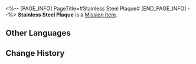 <%-- [PAGE_INFO]
PageTitle=#Stainless Steel Plaque#
[END_PAGE_INFO] --%>
{{Item Infobox
|id          = 140233
|image       = Item Stainless Steel Plaque.png
|type        = Mission Item
|invCategory = Missions
|rarity      = 3
|effect      = 
|description = In the middle of the reward plaque is written "Genius Diviner."
}}
{{Description|''"Your talent and knowledge are as solid as stainless steel."''}}
'''Stainless Steel Plaque''' is a [[Mission Item]].

==Other Languages==
{{Other Languages
|en   = Stainless Steel Plaque
|zhs  = 不锈钢牌匾
|zht  = 不鏽鋼牌匾
|ja   = ステンレスの扁額
|ko   = 스텐 간판
|es   = Placa de acero inoxidable
|fr   = Plaque en acier inoxydable
|ru   = Шильдик из нержавейки
|th   = แผ่นป้ายสแตนเลส
|vi   = Bảng Hiệu Thép Không Gỉ
|de   = Edelstahlplakette
|id   = Piagam Besi Anti Karat
|pt   = Placa de Aço Inoxidável
}}

==Change History==
{{Change History|1.2}}